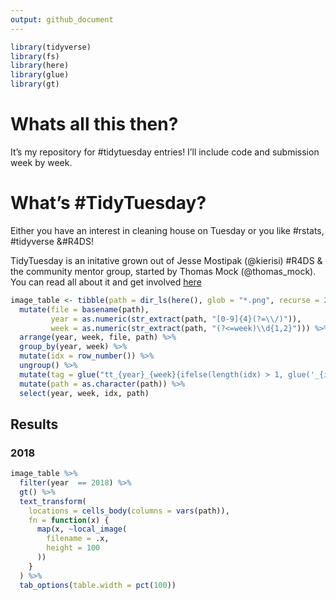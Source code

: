 ```yaml
---
output: github_document
---
```


```r
library(tidyverse)
library(fs)
library(here)
library(glue)
library(gt)

```


# Whats all this then?

It's my repository for #tidytuesday entries!  I'll include code and submission week by week.

# What's #TidyTuesday?

Either you have an interest in cleaning house on Tuesday or you like #rstats, #tidyverse &#R4DS!

TidyTuesday is an initative grown out of Jesse Mostipak (@kierisi) #R4DS & the community mentor group, started by Thomas Mock (@thomas_mock).  You can read all about it and get involved [here](https://github.com/rfordatascience/tidytuesday/blob/master/README.md)

```r
image_table <- tibble(path = dir_ls(here(), glob = "*.png", recurse = 2)) %>% 
  mutate(file = basename(path),
         year = as.numeric(str_extract(path, "[0-9]{4}(?=\\/)")),
         week = as.numeric(str_extract(path, "(?<=week)\\d{1,2}"))) %>% 
  arrange(year, week, file, path) %>% 
  group_by(year, week) %>% 
  mutate(idx = row_number()) %>% 
  ungroup() %>% 
  mutate(tag = glue("tt_{year}_{week}{ifelse(length(idx) > 1, glue('_{idx}'), '')}.png")) %>% 
  mutate(path = as.character(path)) %>% 
  select(year, week, idx, path)
```

## Results {.tabset}

### 2018

```r
image_table %>% 
  filter(year  == 2018) %>% 
  gt() %>%
  text_transform(
    locations = cells_body(columns = vars(path)),
    fn = function(x) {
      map(x, ~local_image(
        filename = .x,
        height = 100
      ))
    }
  ) %>% 
  tab_options(table.width = pct(100))
```